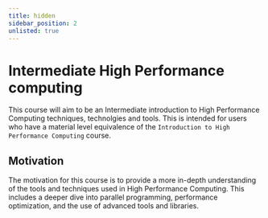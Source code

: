 ```yaml
---
title: hidden
sidebar_position: 2
unlisted: true
---
```


# Intermediate High Performance computing


This course will aim to be an Intermediate introduction to High Performance Computing techniques, technolgies and tools.
This is intended for users who have a material level equivalence of the `Introduction to High Performance Computing` course.

## Motivation
The motivation for this course is to provide a more in-depth understanding of the tools and techniques used in High Performance Computing. This includes a deeper dive into parallel programming, performance optimization, and the use of advanced tools and libraries.
